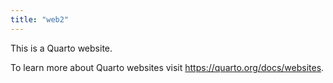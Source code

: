 ```yaml
---
title: "web2"
---
```


This is a Quarto website.

To learn more about Quarto websites visit <https://quarto.org/docs/websites>.
